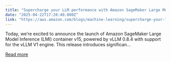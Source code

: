 ```yaml
---
title: "Supercharge your LLM performance with Amazon SageMaker Large Model Inference container v15"
date: "2025-04-22T17:28:40.000Z"
link: "https://aws.amazon.com/blogs/machine-learning/supercharge-your-llm-performance-with-amazon-sagemaker-large-model-inference-container-v15/"
---
```


Today, we’re excited to announce the launch of Amazon SageMaker Large Model Inference (LMI) container v15, powered by vLLM 0.8.4 with support for the vLLM V1 engine. This release introduces significan...

[Read more](https://aws.amazon.com/blogs/machine-learning/supercharge-your-llm-performance-with-amazon-sagemaker-large-model-inference-container-v15/)

